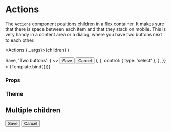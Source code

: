 
<Meta title="Components/Action/Actions" component={Actions} />

# Actions

The `Actions` component positions children in a flex container.
It makes sure that there is space between each item and that they stack on mobile.
This is very handy in a content area or a dialog, where you have two buttons next to each other.

  <Actions {...args}>{children}</Actions>
)

<Canvas>
  <Story
    name="Default"
    args={{ children: 'One button' }}
    argTypes={{
      children: {
        options: ['One button', 'Two buttons'],
        mapping: {
          'One button': <Button>Save</Button>,
          'Two buttons': (
            <>
              <Button tone={Tone.success}>Save</Button>
              <Button variant={ButtonVariant.ghost} tone={Tone.neutral}>
                Cancel
              </Button>
            </>
          ),
        },
        control: { type: 'select' },
      },
    }}
  >
    {Template.bind({})}
  </Story>
</Canvas>

### Props

<ArgsTable story="Default" />

### Theme

<Theme component="action" />

## Multiple children

<Canvas>
  <Story name="Multiple children">
    <Actions>
      <Button tone={Tone.success}>Save</Button>
      <Button variant={ButtonVariant.ghost} tone={Tone.neutral}>
        Cancel
      </Button>
    </Actions>
  </Story>
</Canvas>
